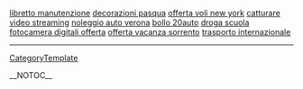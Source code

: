 <a href= http://libretto-manutenzione.dir-blog.biz >libretto manutenzione</a>   <a href= http://decorazioni-pasqua.italia-blogs.biz >decorazioni pasqua</a>   <a href= http://offerta-voli-new-york.italia-blogs.biz >offerta voli new york</a>   <a href= http://catturare-video-streaming.italia-blogs.biz >catturare video streaming</a>   <a href= http://noleggio-auto-verona.italia-blogs.biz >noleggio auto verona</a>   <a href= http://bollo-20auto.dir-blog.biz >bollo 20auto</a>   <a href= http://droga-scuola.dir-blog.biz >droga scuola</a>   <a href= http://fotocamera-digitali-offerta.dir-blog.biz >fotocamera digitali offerta</a>   <a href= http://offerta-vacanza-sorrento.dir-blog.biz >offerta vacanza sorrento</a>   <a href= http://trasporto-internazionale.dir-blog.biz >trasporto internazionale</a>
----
[[CategoryTemplate]]

__NOTOC__